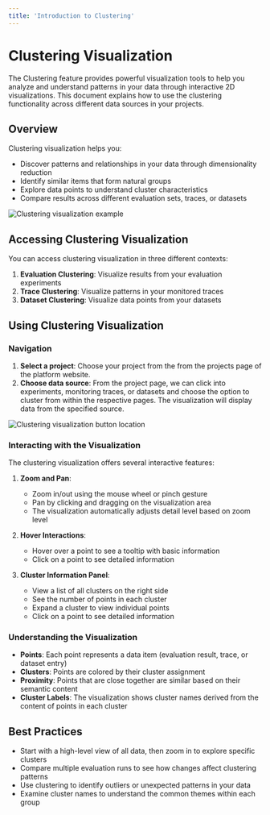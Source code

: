 ```yaml
---
title: 'Introduction to Clustering'
---
```


# Clustering Visualization

The Clustering feature provides powerful visualization tools to help you analyze and understand patterns in your data through interactive 2D visualizations. This document explains how to use the clustering functionality across different data sources in your projects.

## Overview

Clustering visualization helps you:
- Discover patterns and relationships in your data through dimensionality reduction
- Identify similar items that form natural groups
- Explore data points to understand cluster characteristics
- Compare results across different evaluation sets, traces, or datasets

![Clustering visualization example](/images/cluster.png)

## Accessing Clustering Visualization

You can access clustering visualization in three different contexts:

1. **Evaluation Clustering**: Visualize results from your evaluation experiments
2. **Trace Clustering**: Visualize patterns in your monitored traces
3. **Dataset Clustering**: Visualize data points from your datasets

## Using Clustering Visualization

### Navigation

1. **Select a project**: Choose your project from the from the projects page of the platform website.
2. **Choose data source**: From the project page, we can click into experiments, monitoring traces, or datasets and choose the option to cluster from within the respective pages. The visualization will display data from the specified source.

![Clustering visualization button location](/images/cluster_button.png)

### Interacting with the Visualization

The clustering visualization offers several interactive features:

1. **Zoom and Pan**: 
   - Zoom in/out using the mouse wheel or pinch gesture
   - Pan by clicking and dragging on the visualization area
   - The visualization automatically adjusts detail level based on zoom level

2. **Hover Interactions**:
   - Hover over a point to see a tooltip with basic information
   - Click on a point to see detailed information

3. **Cluster Information Panel**:
   - View a list of all clusters on the right side
   - See the number of points in each cluster
   - Expand a cluster to view individual points
   - Click on a point to see detailed information

### Understanding the Visualization

- **Points**: Each point represents a data item (evaluation result, trace, or dataset entry)
- **Clusters**: Points are colored by their cluster assignment
- **Proximity**: Points that are close together are similar based on their semantic content
- **Cluster Labels**: The visualization shows cluster names derived from the content of points in each cluster


## Best Practices

- Start with a high-level view of all data, then zoom in to explore specific clusters
- Compare multiple evaluation runs to see how changes affect clustering patterns
- Use clustering to identify outliers or unexpected patterns in your data
- Examine cluster names to understand the common themes within each group 
